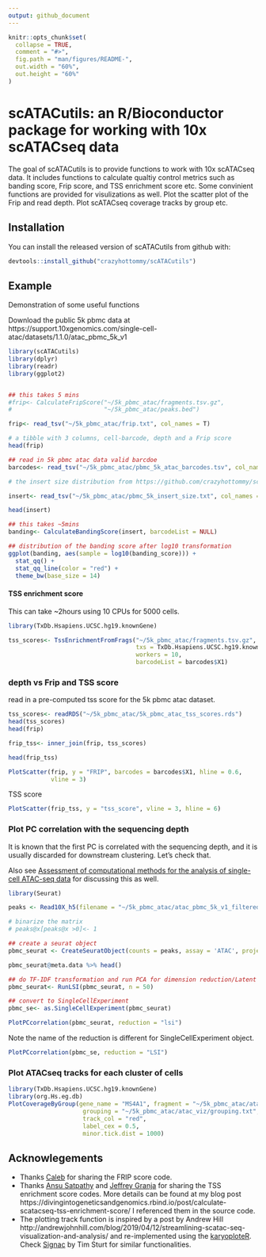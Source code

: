 ```yaml
---
output: github_document
---
```


<!-- README.md is generated from README.Rmd. Please edit that file -->

```r
knitr::opts_chunk$set(
  collapse = TRUE,
  comment = "#>",
  fig.path = "man/figures/README-",
  out.width = "60%",
  out.height = "60%"
)
```
# scATACutils: an R/Bioconductor package for working with 10x scATACseq data


<!-- badges: start -->
<!-- badges: end -->

The goal of scATACutils is to provide functions to work with 10x scATACseq data. It includes functions to calculate qualtiy control metrics such as banding score, Frip score,  and TSS enrichment score etc. Some convinient functions are provided for visulizations as well. Plot the scatter plot of the Frip and read depth. Plot scATACseq coverage tracks by group etc.

## Installation

You can install the released version of scATACutils from github with:

``` r
devtools::install_github("crazyhottommy/scATACutils")
```

## Example

Demonstration of some useful functions

Download the public 5k pbmc data  at https://support.10xgenomics.com/single-cell-atac/datasets/1.1.0/atac_pbmc_5k_v1

```r
library(scATACutils)
library(dplyr)
library(readr)
library(ggplot2)


## this takes 5 mins
#frip<- CalculateFripScore("~/5k_pbmc_atac/fragments.tsv.gz",
#                          "~/5k_pbmc_atac/peaks.bed")

frip<- read_tsv("~/5k_pbmc_atac/frip.txt", col_names = T)

# a tibble with 3 columns, cell-barcode, depth and a Frip score
head(frip)

## read in 5k pbmc atac data valid barcdoe
barcodes<- read_tsv("~/5k_pbmc_atac/pbmc_5k_atac_barcodes.tsv", col_names = F)

# the insert size distribution from https://github.com/crazyhottommy/scATACtools/blob/master/python/get_insert_size_distribution_per_cell.py

insert<- read_tsv("~/5k_pbmc_atac/pbmc_5k_insert_size.txt", col_names = T)

head(insert)

## this takes ~5mins
banding<- CalculateBandingScore(insert, barcodeList = NULL)

## distribution of the banding score after log10 transformation
ggplot(banding, aes(sample = log10(banding_score))) + 
  stat_qq() + 
  stat_qq_line(color = "red") +
  theme_bw(base_size = 14)

```

#### TSS enrichment score

This can take ~2hours using 10 CPUs for 5000 cells.

```r
library(TxDb.Hsapiens.UCSC.hg19.knownGene)

tss_scores<- TssEnrichmentFromFrags("~/5k_pbmc_atac/fragments.tsv.gz",
                                    txs = TxDb.Hsapiens.UCSC.hg19.knownGene,
                                    workers = 10,
                                    barcodeList = barcodes$X1)
```

### depth vs Frip and TSS score

read in a pre-computed tss score for the 5k pbmc atac dataset.

```r
tss_scores<- readRDS("~/5k_pbmc_atac/5k_pbmc_atac_tss_scores.rds")
head(tss_scores)
head(frip)

frip_tss<- inner_join(frip, tss_scores)

head(frip_tss)

PlotScatter(frip, y = "FRIP", barcodes = barcodes$X1, hline = 0.6,
            vline = 3)
```

TSS score

```r
PlotScatter(frip_tss, y = "tss_score", vline = 3, hline = 6)

```

### Plot PC correlation with the sequencing depth


It is known that the first PC is correlated with the sequencing depth, and it is usually discarded for downstream clustering. Let's check that.

Also see [Assessment of computational methods for the analysis of single-cell ATAC-seq data](https://www.biorxiv.org/content/10.1101/739011v1) for discussing this as well.

```r
library(Seurat)

peaks <- Read10X_h5(filename = "~/5k_pbmc_atac/atac_pbmc_5k_v1_filtered_peak_bc_matrix.h5")

# binarize the matrix
# peaks@x[peaks@x >0]<- 1 

## create a seurat object
pbmc_seurat <- CreateSeuratObject(counts = peaks, assay = 'ATAC', project = '5k_pbmc')

pbmc_seurat@meta.data %>% head()

## do TF-IDF transformation and run PCA for dimension reduction/Latent Semantic Index
pbmc_seurat<- RunLSI(pbmc_seurat, n = 50)

## convert to SingleCellExperiment
pbmc_se<- as.SingleCellExperiment(pbmc_seurat)

PlotPCcorrelation(pbmc_seurat, reduction = "lsi")
```

Note the name of the reduction is different for SingleCellExperiment object.

```r
PlotPCcorrelation(pbmc_se, reduction = "LSI")
```

### Plot ATACseq tracks for each cluster of cells

```r
library(TxDb.Hsapiens.UCSC.hg19.knownGene)
library(org.Hs.eg.db)
PlotCoverageByGroup(gene_name = "MS4A1", fragment = "~/5k_pbmc_atac/atac_viz/10k_pbmc/atac_v1_pbmc_10k_fragments.tsv.gz",
                     grouping = "~/5k_pbmc_atac/atac_viz/grouping.txt", tick_label_cex = 1, tick.dist = 5000,
                     track_col = "red", 
                     label_cex = 0.5,
                     minor.tick.dist = 1000)
```


## Acknowlegements

* Thanks [Caleb](https://github.com/caleblareau) for sharing the FRIP score code.
* Thanks [Ansu Satpathy](https://twitter.com/Satpathology) and [Jeffrey Granja](https://github.com/jeffmgranja) for sharing the TSS enrichment score codes. More details can be found at my blog post https://divingintogeneticsandgenomics.rbind.io/post/calculate-scatacseq-tss-enrichment-score/
I referenced them in the source code.
* The plotting track function is inspired by a post by Andrew Hill http://andrewjohnhill.com/blog/2019/04/12/streamlining-scatac-seq-visualization-and-analysis/ and re-implemented using the [karyoploteR](http://bioconductor.org/packages/release/bioc/html/karyoploteR.html).
Check [Signac](https://satijalab.org/signac/) by Tim Sturt for similar functionalities.
